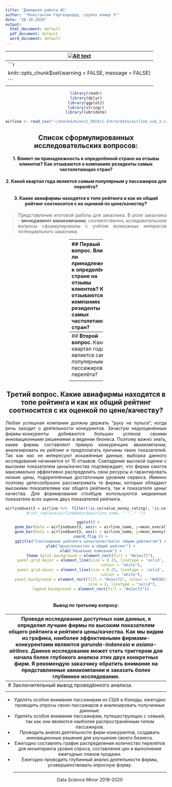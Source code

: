 ```yaml
---
title: 'Домашняя работа #1'
author: '*Константин Гергенредер, группа номер 3*'
date: "28.10.2019"
output:
  html_document: default
  pdf_document: default
  word_document: default
---
```

<center> [![Alt text](https://i.imgur.com/CebjKkZ.png)](https://vk.com/dsminor2k18) </center>
--------------
```r
knitr::opts_chunk$set(warning = FALSE, message = FALSE)
```

```r
library(readr)
library(dplyr)
library(ggplot2)
library(stringr)
library(lubridate)

airline <- read_csv("~/shared/minor2_2019/1-Intro/data/airline_sub_3.csv")
```
## **Список сформулированных исследовательских вопросов:**
#### 1. Влияет ли принадлежность к определённой стране на отзывы клиентов? Как отзываются о компаниях резиденты самых частолетающих стран?
#### 2. Какой квартал года является самым популярным у пассажиров для перелёта?
#### 3. Какие авиафирмы находятся в топе рейтинга и как их общий рейтинг соотносится с их оценкой по цене/качеству?

> <p align="justify"> Представление итоговой работы для заказчика. В роли заказчика - **менеджмент авиакомпании**, соответственно, иследовательские вопросы сформулированы с учётом возможных интересов потенциального заказчика. </p>

--------------
## **Первый вопрос.** Влияет ли принадлежность к определённой стране на отзывы клиентов? Как отзываются о компаниях резиденты самых частолетающих стран?
<p align="justify">Для каждой страны существуют разные понятия комфорта, уровня обслуживания, нужды в тех или иных вещах во время полёта. Причём после совершенно идентичного рейса представители разных стран могут оценить различные пункты работы фирмы по-разному. Именно поэтому в интересах менеджмента компании находится анализ существующих отзывов своих клиентов для формирования инструкций и дальнейшей стратегии повышения комфорта и удобства пассажиров. Результаты, которые можно получить из графика, могут стать индикатором для управляющего персонала авиакомпании по усовершенствованию обслуживания клиентов определенных регионов.
</p>
<center>
```r
airline <- read_csv("~/shared/minor2_2019/1-Intro/data/airline_sub_3.csv")
airline= filter (airline, !is.na(author_country)) 
airlineQuest1 = airline %>% group_by(author_country) %>% dplyr::summarize(country_number=n()) %>% arrange (!country_number) %>% top_n(5)

airlineQuest1 = filter(airline, author_country == "Canada" | author_country == "Australia" | author_country == "Netherlands" | author_country == "United Kingdom" | author_country == "United States")
airlineQuest1$author_country [ airlineQuest1$author_country == "Canada" ] <- "Канада"
airlineQuest1$author_country [ airlineQuest1$author_country == "Australia" ] <- "Австралия" 
airlineQuest1$author_country [ airlineQuest1$author_country == "Netherlands" ] <- "Недерланды" 
airlineQuest1$author_country [ airlineQuest1$author_country == "United Kingdom" ] <- "Великобритания" 
airlineQuest1$author_country [ airlineQuest1$author_country == "United States" ] <- "США" 
q <- ggplot(airlineQuest1) +
  geom_histogram(aes(x=overall_rating, fill = author_country), colour = "black", binwidth = 1.2) +
  scale_fill_brewer (name="Гражданство страны:", palette = "Set2") +
  theme (plot.background = element_rect(fill = "#e1ecf2"),
  panel.grid.major = element_line(size = 0.25, linetype = 'solid',
                                colour = "white"), 
  panel.grid.minor = element_line(size = 0.25, linetype = 'solid',
                                colour = "white"), 
  panel.background = element_rect(fill = "#e1ecf2", colour = "#6D9EC1",
                                size = 1.9, linetype = "solid"),
  legend.background = element_rect(fill = "#e1ecf2"),
  legend.key = element_rect(fill = "#6D9EC1", color = NA),)+
  xlab ("Оценка") +
  ylab ("Количество оценки") +
  ggtitle("Зависимость количиства каждой оценки \nот гражданства респондента")
q
```
</center>
#### **Вывод по первому вопросу:**
<p align="justify"> На основе созданного графика можно сделать вывод, что граждане *США* чаще всего оставляют самые низкие оценки, равно как и граждане *Канады*. В свою очередь резиденты *Великобритании* и *Австралии* являются менее привередливы к деятельности компании и в большинстве случаев оставляют положительные отзывы. Пассажиры из *Нидерланд* в основном оценивают полёт в районе 7,7-8.5 баллов, что является показателем достаточно удовлетворённого полёта. Я бы рекомендовал своему заказчику уделить особое внимание пассажирам из *США* и *Канады*, более углублённо проанализировать их жалобы и недовольства, для того чтобы повысить рейтинг своей компании.<p>



--------------
## **Второй вопрос.** Какой квартал года является самым популярным у пассажиров для перелёта?
<p align="justify">Разные кварталы года приносят авиакомпаниям разную прибыль. Это может быть связано, к примеру, с праздничными днями или метеорологическими условиями локации. Основываясь на этой информации, управление заказчика сможет планировать уровень цен и всегда "держать руку на пульсе" спроса. Грамотный анализ данного графика позволит уменьшить стоимость в непопулярные кварталы и увеличить в пик популярности.</p>

<center>
```r
airlineQuest2 = airline
airlineQuest2$type_traveller [ airlineQuest2$type_traveller == "Business" ] <- "Бизнес"
airlineQuest2$type_traveller [ airlineQuest2$type_traveller == "Couple Leisure" ] <- "Семейная пара" 
airlineQuest2$type_traveller [ airlineQuest2$type_traveller == "FamilyLeisure" ] <- "Семья" 
airlineQuest2$type_traveller [ airlineQuest2$type_traveller == "Solo Leisure" ] <- "Одинокий" 
ggplot(airlineQuest2) +
  geom_histogram(aes(x=quarter(date, with_year = FALSE, fiscal_start = 1), fill = type_traveller), color = "black", binwidth = 0.5)+
  scale_fill_discrete(name = "Тип пассажира(ов)") +
  theme (plot.background = element_rect(fill = "#e1ecf2"),
    panel.grid.major = element_line(size = 0.25, linetype = 'solid',
                                colour = "white"), 
    panel.grid.minor = element_line(size = 0.25, linetype = 'solid',
                                colour = "white"), 
    panel.background = element_rect(fill = "#e1ecf2", colour = "#6D9EC1",
                                size = 2, linetype = "solid"),
    legend.background = element_rect(fill = "#e1ecf2"))+
  xlab ("Номер квартала") +
  ylab ("Количество перелётов") +
  ggtitle("Количество перелётов по кварталам")
```
</center>
#### **Вывод по второму вопросу:**
<p align="justify"> На основе созданного графика можно сделать вывод, что 2 и 3 квартал являются наиболее популярными. К сожалению, собранные данные имеют заполненное поле type_traveller (тип пассажира) не для всех кварталов, поэтому мы получили такое распределение значений. Однако это не помешает нам сделать вывод о том, что в конце 1 квартала и в начале 4-го компания может менять ценовую политику ввиду различий спроса на авиаперевозки. Целесообразно незначительно увеличить цены в конце 1-го квартала и незначительно уменьшить их в начале 4-го. На основе типологии пассажиров, можно сделать вывод, что большинство пассажиров перелетают сами по себе. Однако в в 3 квартале семейные пары или семья с детьми перелетают гораздо чаще, чем во втором. Это может быть связано с порой летних каникул и летних отпусков. Соответственно, проведённый анализ выше может стать индикатором для дальнейших решений, принимаемых менеджментом фирмы. <p>



--------------
## **Третий вопрос.** Какие авиафирмы находятся в топе рейтинга и как их общий рейтинг соотносится с их оценкой по цене/качеству?
<p align="justify">Любая успешная компания должна держать "руку на пульсе", когда речь заходит о деятельности конкурентов. Зачастую недооценённые фирмы-конкуренты добиваются больших успехов своими инновационными решениями в ведении бизнеса. Поэтому важно знать, какие фирмы составляют прямую конкуренцию авиакомпании, анализировать их рейтинг и предполагать причины таких показателей. Так как нас не интересуют искажённые данные, выборка данного исследования начинается от 15 отзывов. Совпадение высокой оценки с высоким показателем цены/качества подтверждает, что фирма смогла максимально эффективно распределить свои ресурсы и гарантировать низкие цены, подкреплённые достаточным уровнем сервиса. Именно поэтому целесообразно рассматривать те фирмы, которые обладают высокими показателями как общего рейтинга, так и показателя цены/качества. Для формирования столбцов используются медианные показатели всех оценок двух показателей рейтинга.</p>

<center>
```r
airlineQuest3 = airline %>%  filter(!is.na(value_money_rating), !is.na(overall_rating)) %>% group_by (airline_name) %>% summarise(mean_money = mean(value_money_rating), mean_overall = mean(overall_rating), airline_number=n() ) %>% filter (airline_number >= 15, mean_money >= 4, mean_overall >= 8)  %>% arrange(!airline_number) %>% top_n (6)
#(str_replace(airlineQuest3$airline_name, "-", " "))

  ggplot() +
    geom_bar(data = airlineQuest3, aes(x = airline_name, y=mean_overall), colour = "black", fill = "lightblue", stat = "identity") +
    geom_bar(data = airlineQuest3, aes(x = airline_name, y=mean_money), colour = "black", fill = "red", stat = "identity") +
    coord_flip () +
    ggtitle("Соотношение рейтинга цена/качество\nс общим рейтингом") +
    ylab("Цена/качество и общий рейтинг") +
    xlab("Название компании") +
    theme (plot.background = element_rect(fill = "#e1ecf2"),
    panel.grid.major = element_line(size = 0.25, linetype = 'solid',
                                colour = "white"), 
    panel.grid.minor = element_line(size = 0.25, linetype = 'solid',
                                colour = "white"), 
    panel.background = element_rect(fill = "#e1ecf2", colour = "#6D9EC1",
                                size = 2, linetype = "solid"),
    legend.background = element_rect(fill = "#e1ecf2"))
    
```
</center>
#### **Вывод по третьему вопросу:**
<p align="justify"> Проведя исследование доступных нам данных, я определил лучшие фирмы по высоким показателям общего рейтинга и рейтинга цены/качества. Как мы видим из графика, наиболее эффективными фирмами-конкурентами являются *garunda-indonesia* и *asiana-airlines*. Данное исследование может стать триггером для начала более глубокого анализа этих двух конкретных фирм. Я рекомендую заказчику обратить внимание на представленные авиакомпании и заказать более глубинное исследование.<p>
--------------
# Заключительный вывод проведённого анализа.
<p align="justify">На основе проведённого анализа, представленного для управляющего совета авиакомпании, я бы хотел привести ряд рекомендаций для дальнейшего развития фирмы:

* Уделять особое внимание пассажирам из *США* и *Канады*, ежегодно проводить опросы своих пассажиров и анализировать полученные даннные.
* Уделять особое внимание пассажирам, путешествующих с семьей, так как они являются наиболее распространённым типом пассажиров.
* Проводить анализ деятельности фирм-конкурентов, создавать инновационные решения для улучшения своего бизнеса.
* Ежегодно составлять график распределения количество перелётов для мониторинга уровня спроса, составления цен и выполнения ежегодных планов продажи.
* Ежегодно проводить глубинный анализ деятельности фирмы, усовершенствовать опросную форму.
<p>
--------------
<center>Data Science Minor 2019-2020</center>

